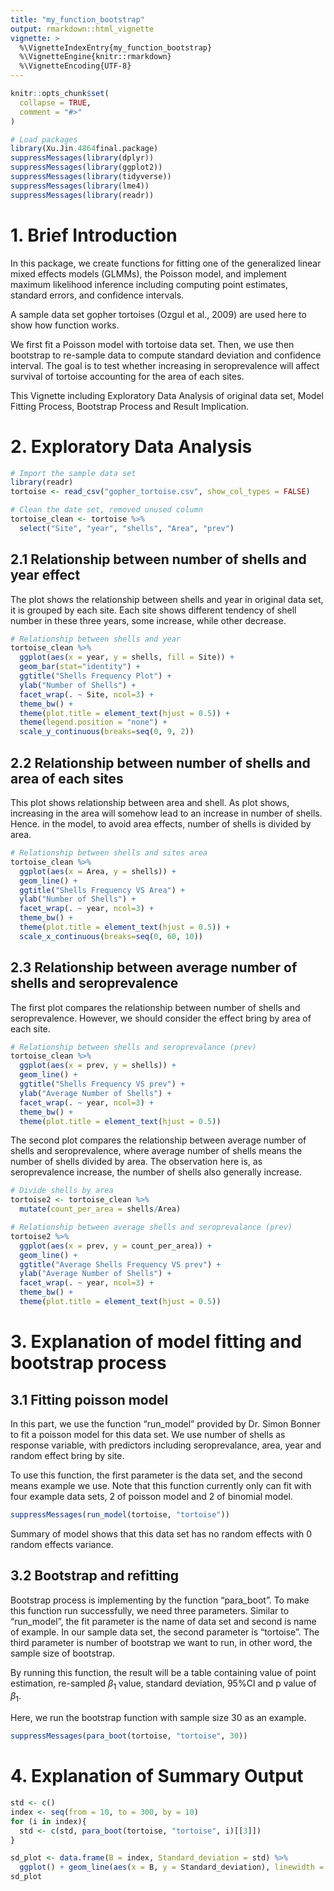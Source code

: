 ```yaml
---
title: "my_function_bootstrap"
output: rmarkdown::html_vignette
vignette: >
  %\VignetteIndexEntry{my_function_bootstrap}
  %\VignetteEngine{knitr::rmarkdown}
  %\VignetteEncoding{UTF-8}
---
```


```r
knitr::opts_chunk$set(
  collapse = TRUE,
  comment = "#>"
)
```

```r
# Load packages
library(Xu.Jin.4864final.package)
suppressMessages(library(dplyr))
suppressMessages(library(ggplot2))
suppressMessages(library(tidyverse))
suppressMessages(library(lme4))
suppressMessages(library(readr))
```

# 1. Brief Introduction
In this package, we create functions for fitting one of the generalized linear mixed effects models (GLMMs), the Poisson model, and implement maximum likelihood inference including computing point estimates, standard errors, and confidence intervals. 

A sample data set gopher tortoises (Ozgul et al., 2009) are used here to show how function works.

We first fit a Poisson model with tortoise data set. Then, we use then bootstrap to re-sample data to compute standard deviation and confidence interval. The goal is to test whether increasing in seroprevalence will affect survival of tortoise accounting for the area of each sites. 

This Vignette including Exploratory Data Analysis of original data set, Model Fitting Process, Bootstrap Process and Result Implication.


# 2. Exploratory Data Analysis
```r
# Import the sample data set
library(readr)
tortoise <- read_csv("gopher_tortoise.csv", show_col_types = FALSE)

# Clean the date set, removed unused column
tortoise_clean <- tortoise %>%
  select("Site", "year", "shells", "Area", "prev")
```

## 2.1 Relationship between number of shells and year effect

The plot shows the relationship between shells and year in original data set, it is grouped by each site. Each site shows different tendency of shell number in these three years, some increase, while other decrease.
```r
# Relationship between shells and year
tortoise_clean %>%
  ggplot(aes(x = year, y = shells, fill = Site)) +
  geom_bar(stat="identity") + 
  ggtitle("Shells Frequency Plot") +
  ylab("Number of Shells") +
  facet_wrap(. ~ Site, ncol=3) +
  theme_bw() + 
  theme(plot.title = element_text(hjust = 0.5)) + 
  theme(legend.position = "none") +
  scale_y_continuous(breaks=seq(0, 9, 2))
```

\newpages

## 2.2 Relationship between number of shells and area of each sites

This plot shows relationship between area and shell. As plot shows, increasing in the area will somehow lead to an increase in number of shells. Hence. in the model, to avoid area effects, number of shells is divided by area.

```r
# Relationship between shells and sites area
tortoise_clean %>%
  ggplot(aes(x = Area, y = shells)) +
  geom_line() + 
  ggtitle("Shells Frequency VS Area") +
  ylab("Number of Shells") +
  facet_wrap(. ~ year, ncol=3) +
  theme_bw() + 
  theme(plot.title = element_text(hjust = 0.5)) + 
  scale_x_continuous(breaks=seq(0, 60, 10))
```

\newpages

## 2.3 Relationship between average number of shells and seroprevalence

The first plot compares the relationship between number of shells and seroprevalence. However, we should consider the effect bring by area of each site.

```r
# Relationship between shells and seroprevalance (prev)
tortoise_clean %>%
  ggplot(aes(x = prev, y = shells)) +
  geom_line() + 
  ggtitle("Shells Frequency VS prev") +
  ylab("Average Number of Shells") +
  facet_wrap(. ~ year, ncol=3) +
  theme_bw() + 
  theme(plot.title = element_text(hjust = 0.5))
```

The second plot compares the relationship between average number of shells and seroprevalence, where average number of shells means the number of shells divided by area. The observation here is, as seroprevalence increase, the number of shells also generally increase.

```r
# Divide shells by area
tortoise2 <- tortoise_clean %>%
  mutate(count_per_area = shells/Area)
```

```r
# Relationship between average shells and seroprevalance (prev)
tortoise2 %>%
  ggplot(aes(x = prev, y = count_per_area)) +
  geom_line() + 
  ggtitle("Average Shells Frequency VS prev") +
  ylab("Average Number of Shells") +
  facet_wrap(. ~ year, ncol=3) +
  theme_bw() + 
  theme(plot.title = element_text(hjust = 0.5))
```

# 3. Explanation of model fitting and bootstrap process

## 3.1 Fitting poisson model
In this part, we use the function "run_model" provided by Dr. Simon Bonner to fit a poisson model for this data set. We use number of shells as response variable, with predictors including seroprevalance, area, year and random effect bring by site.

To use this function, the first parameter is the data set, and the second means example we use. Note that this function currently only can fit with four example data sets, 2 of poisson model and 2 of binomial model.

```r
suppressMessages(run_model(tortoise, "tortoise"))
```

Summary of model shows that this data set has no random effects with 0 random effects variance.

## 3.2 Bootstrap and refitting 

Bootstrap process is implementing by the function "para_boot". To make this function run successfully, we need three parameters. Similar to "run_model", the fit parameter is the name of data set and second is name of example. In our sample data set, the second parameter is "tortoise". The third parameter is number of bootstrap we want to run, in other word, the sample size of bootstrap.

By running this function, the result will be a table containing value of point estimation, re-sampled $\beta_1$ value, standard deviation, 95%CI and p value of $\beta_1$.

Here, we run the bootstrap function with sample size 30 as an example.
```r
suppressMessages(para_boot(tortoise, "tortoise", 30))
```

# 4. Explanation of Summary Output
```r
std <- c()
index <- seq(from = 10, to = 300, by = 10)
for (i in index){
  std <- c(std, para_boot(tortoise, "tortoise", i)[[3]])
}

sd_plot <- data.frame(B = index, Standard_deviation = std) %>%
  ggplot() + geom_line(aes(x = B, y = Standard_deviation), linewidth = 0.8) + ggtitle("Plot of standard deviation for bootstrap samples vs different value of B") + theme_bw()
sd_plot
```



